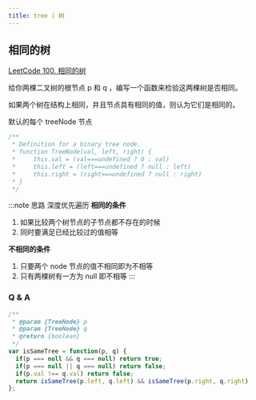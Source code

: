 ```yaml
---
title: tree | 树
---
```



## 相同的树

[LeetCode 100. 相同的树](https://leetcode-cn.com/problems/same-tree/)

给你两棵二叉树的根节点 p 和 q ，编写一个函数来检验这两棵树是否相同。

如果两个树在结构上相同，并且节点具有相同的值，则认为它们是相同的。

默认的每个 treeNode 节点

```js
/**
 * Definition for a binary tree node.
 * function TreeNode(val, left, right) {
 *     this.val = (val===undefined ? 0 : val)
 *     this.left = (left===undefined ? null : left)
 *     this.right = (right===undefined ? null : right)
 * }
 */
```

:::note 思路 深度优先遍历
**相同的条件**
1. 如果比较两个树节点的子节点都不存在的时候
2. 同时要满足已经比较过的值相等

**不相同的条件**
1. 只要两个 node 节点的值不相同即为不相等
2. 只有两棵树有一方为 null 即不相等
:::

### Q & A

```js
/**
 * @param {TreeNode} p
 * @param {TreeNode} q
 * @return {boolean}
 */
var isSameTree = function(p, q) {
  if(p === null && q === null) return true;
  if(p === null || q === null) return false;
  if(p.val !== q.val) return false;
  return isSameTree(p.left, q.left) && isSameTree(p.right, q.right)
};
```
